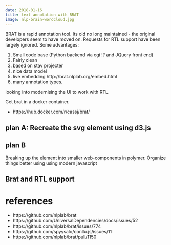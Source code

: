 ```yaml
---
date: 2018-01-16
title: text annotation with BRAT
image: nlp-brain-wordcloud.jpg
---
```


BRAT is a rapid annotation tool. 
Its old no long maintained - the original developers seem to have moved on. Requests for RTL support have been largely ignored.
Some advantages:

1. Small code base (Python backend via cgi !? and JQuery front end)
2. Fairly clean
3. based on stav projecter
4. nice data model
5. live embedding&nbsp;http://brat.nlplab.org/embed.html
6. many annotation types.

looking into modernising the UI to work with RTL.

Get brat in a docker container.

- https://hub.docker.com/r/cassj/brat/

## plan A: Recreate the svg element using d3.js

## plan B

Breaking up the element into smaller web-components in polymer.
Organize things better using using modern javascript

## Brat and RTL support

<link href="http://${YOUR_BRAT_INSTALLATION}/style-vis.css" rel="stylesheet" type="text/css"></link>
<!-- override a few style-vis.css settings for the embedded version to make things larger -->

<style type="text/css">
text { font-size: 15px; }
.span text { font-size: 10px; }
.arcs text { font-size: 9px; }
</style>

# references

- https://github.com/nlplab/brat
- https://github.com/UniversalDependencies/docs/issues/52
- https://github.com/nlplab/brat/issues/774
- https://github.com/spyysalo/conllu.js/issues/11
- https://github.com/nlplab/brat/pull/1150
